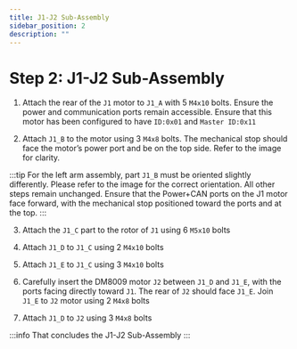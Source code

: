 ```yaml
---
title: J1-J2 Sub-Assembly
sidebar_position: 2
description: ""
---
```



# Step 2: J1-J2 Sub-Assembly

1. Attach the rear of the `J1` motor to `J1_A` with 5 `M4x10` bolts. Ensure the power and communication ports remain accessible. Ensure that this motor has been configured to have `ID:0x01` and `Master ID:0x11`
<AssemblyGuideImage src="j1-j2/step1.png" alt="step1" width="40%" />

2. Attach `J1_B` to the motor using 3 `M4x8` bolts. The mechanical stop should face the motor’s power port and be on the top side. Refer to the image for clarity.
<AssemblyGuideImage src="j1-j2/step2.png" alt="step2" width="40%" />

:::tip
For the left arm assembly, part `J1_B` must be oriented slightly differently. Please refer to the image for the correct orientation. All other steps remain unchanged. Ensure that the Power+CAN ports on the J1 motor face forward, with the mechanical stop positioned toward the ports and at the top.
<AssemblyGuideImage src="j1-j2/assembly.png" alt="assembly" width="100%" />
:::

3. Attach the `J1_C` part to the rotor of `J1` using 6 `M5x10` bolts
<AssemblyGuideImage src="j1-j2/step3.png" alt="step4" width="40%" />

4. Attach `J1_D` to `J1_C` using 2 `M4x10` bolts
<AssemblyGuideImage src="j1-j2/step4.png" alt="step5" width="40%" />

5. Attach `J1_E` to `J1_C` using 3 `M4x10` bolts
<AssemblyGuideImage src="j1-j2/step5.png" alt="step6" width="40%" />

6. Carefully insert the DM8009 motor `J2` between `J1_D` and `J1_E`, with the ports facing directly toward `J1`. The rear of `J2` should face `J1_E`. Join `J1_E` to `J2` motor using 2 `M4x8` bolts
<AssemblyGuideImage src="j1-j2/step6.png" alt="step7" width="60%" />

7. Attach `J1_D` to `J2` using 3 `M4x8` bolts
<AssemblyGuideImage src="j1-j2/step7.png" alt="step8" width="60%" />

:::info
That concludes the J1-J2 Sub-Assembly
<AssemblyGuideImage src="j1-j2/conclusion.png" alt="conclusion" width="60%" />
:::
